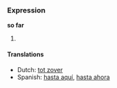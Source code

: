 ===Expression===
'''so far'''

# 

====Translations====
*Dutch: [[tot zover]]
*Spanish: [[hasta aquí]], [[hasta ahora]]